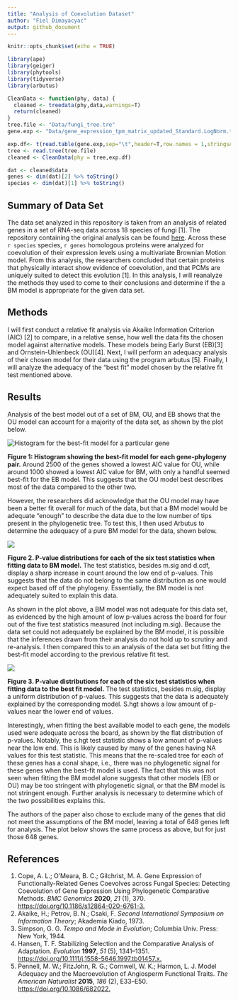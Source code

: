 ```yaml
---
title: "Analysis of Coevolution Dataset"
author: "Fiel Dimayacyac"
output: github_document
---
```


```r
knitr::opts_chunk$set(echo = TRUE)

library(ape)
library(geiger)
library(phytools)
library(tidyverse)
library(arbutus)

CleanData <- function(phy, data) {
  cleaned <- treedata(phy,data,warnings=T)
  return(cleaned)
}
tree.file <- "Data/fungi_tree.tre"
gene.exp <- "Data/gene_expression_tpm_matrix_updated_Standard.LogNorm.tsv"

exp.df<- t(read.table(gene.exp,sep="\t",header=T,row.names = 1,stringsAsFactors = F))
tree <- read.tree(tree.file)
cleaned <- CleanData(phy = tree,exp.df)

dat <- cleaned$data
genes <- dim(dat)[2] %>% toString()
species <- dim(dat)[1] %>% toString()
```

## Summary of Data Set

The data set analyzed in this repository is taken from an analysis of related genes in a set of RNA-seq data across 18 species of fungi [1]. The repository containing the original analysis can be found [here](https://github.com/acope3/GeneExpression_coevolution). Across these `r species` species, `r genes` homologous proteins were analyzed for coevolution of their expression levels using a multivariate Brownian Motion model. From this analysis, the researchers concluded that certain proteins that physically interact show evidence of coevolution, and that PCMs are uniquely suited to detect this evolution [1]. In this analysis, I will reanalyze the methods they used to come to their conclusions and determine if the a BM model is appropriate for the given data set.

## Methods

I will first conduct a relative fit analysis via Akaike Information Criterion (AIC) [2] to compare, in a relative sense, how well the data fits the chosen model against alternative models. These models being Early Burst (EB)[3] and Ornstein-Uhlenbeck (OU)[4]. Next, I will perform an adequacy analysis of their chosen model for their data using the program arbutus [5]. Finally, I will analyze the adequacy of the "best fit" model chosen by the relative fit test mentioned above.

## Results

Analysis of the best model out of a set of BM, OU, and EB shows that the OU model can account for a majority of the data set, as shown by the plot below.

![](AIC.png "Histogram for the best-fit model for a particular gene")

**Figure 1: Histogram showing the best-fit model for each gene-phylogeny pair.** Around 2500 of the genes showed a lowest AIC value for OU, while around 1000 showed a lowest AIC value for BM, with only a handful seemed best-fit for the EB model. This suggests that the OU model best describes most of the data compared to the other two.

However, the researchers did acknowledge that the OU model may have been a better fit overall for much of the data, but that a BM model would be adequate "enough" to describe the data due to the low number of tips present in the phylogenetic tree. To test this, I then used Arbutus to determine the adequacy of a pure BM model for the data, shown below.

![](arbutus_BM.png)

**Figure 2. P-value distributions for each of the six test statistics when fitting data to BM model.** The test statistics, besides m.sig and d.cdf, display a sharp increase in count around the low end of p-values. This suggests that the data do not belong to the same distribution as one would expect based off of the phylogeny. Essentially, the BM model is not adequately suited to explain this data.

As shown in the plot above, a BM model was not adequate for this data set, as evidenced by the high amount of low p-values across the board for four out of the five test statistics measured (not including m.sig). Because the data set could not adequately be explained by the BM model, it is possible that the inferences drawn from their analysis do not hold up to scrutiny and re-analysis. I then compared this to an analysis of the data set but fitting the best-fit model according to the previous relative fit test.

![](arbutus_results.png)

**Figure 3. P-value distributions for each of the six test statistics when fitting data to the best fit model.** The test statistics, besides m.sig, display a uniform distribution of p-values. This suggests that the data is adequately explained by the corresponding model. S.hgt shows a low amount of p-values near the lower end of values.

Interestingly, when fitting the best available model to each gene, the models used were adequate across the board, as shown by the flat distribution of p-values. Notably, the s.hgt test statistic shows a low amount of p-values near the low end. This is likely caused by many of the genes having NA values for this test statistic. This means that the re-scaled tree for each of these genes has a conal shape, i.e., there was no phylogenetic signal for these genes when the best-fit model is used. The fact that this was not seen when fitting the BM model alone suggests that other models (EB or OU) may be too stringent with phylogenetic signal, or that the BM model is not stringent enough. Further analysis is necessary to determine which of the two possibilities explains this.

The authors of the paper also chose to exclude many of the genes that did not meet the assumptions of the BM model, leaving a total of 648 genes left for analysis. The plot below shows the same process as above, but for just those 648 genes.

## References

1.  Cope, A. L.; O'Meara, B. C.; Gilchrist, M. A. Gene Expression of Functionally-Related Genes Coevolves across Fungal Species: Detecting Coevolution of Gene Expression Using Phylogenetic Comparative Methods. *BMC Genomics* **2020**, *21* (1), 370. <https://doi.org/10.1186/s12864-020-6761-3.>
2.  Akaike, H.; Petrov, B. N.; Csaki, F. *Second International Symposium on Information Theory*; Akademia Kiado, 1973.
3.  Simpson, G. G. *Tempo and Mode in Evolution*; Columbia Univ. Press: New York, 1944.
4.  Hansen, T. F. Stabilizing Selection and the Comparative Analysis of Adaptation. *Evolution* **1997**, *51* (5), 1341–1351. <https://doi.org/10.1111/j.1558-5646.1997.tb01457.x.>
5.  Pennell, M. W.; FitzJohn, R. G.; Cornwell, W. K.; Harmon, L. J. Model Adequacy and the Macroevolution of Angiosperm Functional Traits. *The American Naturalist* **2015**, *186* (2), E33–E50. <https://doi.org/10.1086/682022.>
